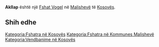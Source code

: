 {{Fshat në Kosovës
 | Emri                = Akllap
| sqi_N_name = Akllap
| sqi_N_FULL_NAME_RO = Akllap
| sqi_N_FULL_NAME_ND_RO = Akllap
| sqi_N_SORT_NAME_RG = AKLLAP
| sqi_N_FULL_NAME_RG = Akllap
| sqi_N_FULL_NAME_ND_RG = Akllap
| srp_N_name = Oklap
| srp_N_FULL_NAME_RO = Oklap
| srp_N_FULL_NAME_ND_RO = Oklap
| srp_N_SORT_NAME_RG = OKLAP
| srp_N_FULL_NAME_RG = Oklap
| srp_N_FULL_NAME_ND_RG = Oklap
| srp_NS_name = Оклап
| srp_NS_FULL_NAME_RO = Оклап
| srp_NS_FULL_NAME_ND_RO = Оклап
| srp_NS_SORT_NAME_RG = ОКЛАП
| srp_NS_FULL_NAME_RG = Оклап
| srp_NS_FULL_NAME_ND_RG = Оклап

 | Emri (Rasa dhanore) = 
 | Figura              = 
 | Shteti              = Kosovo
 | Komuna              = Malishevë
 | Kodi postar         = 
 | Sipërfaqja          = 

 | Popullsia           = 

 | Regj. i popullsisë  = 
 | Dend. e popullsisë  = 
 | Faqja zyrtare       = 
 <!--- Koordinatat ----> 
 | Gjerësia            = 42.540967
 | Gjatësia            = 21.240907
 | Lartësia            = 
}}
'''Akllap''' është një [[Fshat Vogel]] në [[Malishevë]] të [[Kosovës]].

<!-- == Gjeografia == -->
<!-- == Historia == -->
<!-- == Demografia == -->
== Shih edhe ==
{{Komuna Malishevë}}
{{Kosovo-Administrata-Cung}}

[[Kategoria:Fshatra në Kosovës]]
[[Kategoria:Fshatra në Kommunes Malishevë]]
[[Kategoria:Vendbanime në Kosovës]]